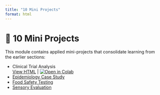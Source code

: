 ```yaml
---
title: "10 Mini Projects"
format: html
---
```


# 🧪 10 Mini Projects

This module contains applied mini-projects that consolidate learning from the earlier sections:

- Clinical Trial Analysis  
  [View HTML](10.1_clinical_trial.html) | [![Open in Colab](https://colab.research.google.com/assets/colab-badge.svg)](https://colab.research.google.com/github/ggkuhnle/data-analysis-toolkit-FNS/blob/main/notebooks/10_mini_projects/10.1_clinical_trial.ipynb)
- [Epidemiology Case Study](2_epidemiology_case_study.ipynb)
- [Food Safety Testing](3_food_safety_testing.ipynb)
- [Sensory Evaluation](4_sensory_evaluation.ipynb)
